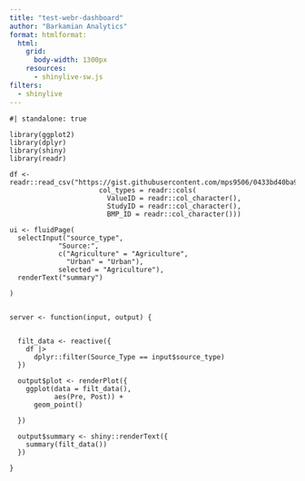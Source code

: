 ```yaml
---
title: "test-webr-dashboard"
author: "Barkamian Analytics"
format: htmlformat:
  html:
    grid: 
      body-width: 1300px
    resources: 
      - shinylive-sw.js
filters: 
  - shinylive
---
```






```shinylive-r
#| standalone: true

library(ggplot2)
library(dplyr)
library(shiny)
library(readr)

df <- readr::read_csv("https://gist.githubusercontent.com/mps9506/0433bd40ba92b84022e94d619e70999c/raw/099dbd13adfbc5d6da90530a27b200b128c173ad/test_db.csv", 
                      col_types = readr::cols(
                        ValueID = readr::col_character(), 
                        StudyID = readr::col_character(), 
                        BMP_ID = readr::col_character()))

ui <- fluidPage(
  selectInput("source_type",
            "Source:",
            c("Agriculture" = "Agriculture",
              "Urban" = "Urban"),
            selected = "Agriculture"),
  renderText("summary")
  
)


server <- function(input, output) {

  
  filt_data <- reactive({
    df |> 
      dplyr::filter(Source_Type == input$source_type)
  })
  
  output$plot <- renderPlot({
    ggplot(data = filt_data(),
           aes(Pre, Post)) +
      geom_point()
    
  })
  
  output$summary <- shiny::renderText({ 
    summary(filt_data())
  })
  
}



```
